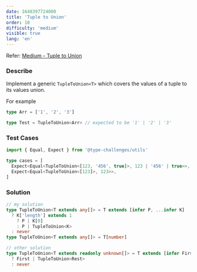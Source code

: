```yaml
---
date: 1648397724000
title: 'Tuple to Union'
order: 10
difficulty: 'medium'
visible: true
lang: 'en'
---
```


Refer: [Medium - Tuple to Union](https://github.com/type-challenges/type-challenges/blob/main/questions/00010-medium-tuple-to-union/README.md)

### Describe

Implement a generic `TupleToUnion<T>` which covers the values of a tuple to its values union.

For example

```typescript
type Arr = ['1', '2', '3']

type Test = TupleToUnion<Arr> // expected to be '1' | '2' | '3'
```

### Test Cases

```typescript
import { Equal, Expect } from '@type-challenges/utils'

type cases = [
  Expect<Equal<TupleToUnion<[123, '456', true]>, 123 | '456' | true>>,
  Expect<Equal<TupleToUnion<[123]>, 123>>,
]
```

### Solution

```typescript
// my solution
type TupleToUnion<T extends any[]> = T extends [infer P, ...infer K]
  ? K['length'] extends 1
    ? P | K[0]
    : P | TupleToUnion<K>
  : never
type TupleToUnion<T extends any[]> = T[number]

// other solution
type TupleToUnion<T extends readonly unknown[]> = T extends [infer First, ...infer Rest]
  ? First | TupleToUnion<Rest>
  : never
```
